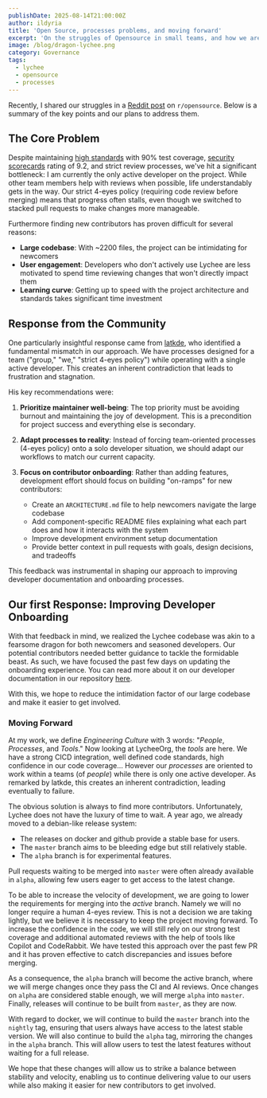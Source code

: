 ```yaml
---
publishDate: 2025-08-14T21:00:00Z
author: ildyria
title: 'Open Source, processes problems, and moving forward'
excerpt: 'On the struggles of Opensource in small teams, and how we are addressing them'
image: /blog/dragon-lychee.png
category: Governance
tags:
  - lychee
  - opensource
  - processes
---
```


Recently, I shared our struggles in a [Reddit post](https://www.reddit.com/r/opensource/comments/1mn8ew8/lychee_and_opensource_struggles/) on `r/opensource`. 
Below is a summary of the key points and our plans to address them.

## The Core Problem

Despite maintaining [high standards](https://www.bestpractices.dev/en/projects/2855) with 90% test coverage, [security scorecards](https://securityscorecards.dev/viewer/?uri=github.com/LycheeOrg/Lychee) rating of 9.2, and strict review processes, we've hit a significant bottleneck: I am currently the only active developer on the project. While other team members help with reviews when possible, life understandably gets in the way. Our strict 4-eyes policy (requiring code review before merging) means that progress often stalls, even though we switched to stacked pull requests to make changes more manageable.

Furthermore finding new contributors has proven difficult for several reasons:
- **Large codebase**: With ~2200 files, the project can be intimidating for newcomers
- **User engagement**: Developers who don't actively use Lychee are less motivated to spend time reviewing changes that won't directly impact them
- **Learning curve**: Getting up to speed with the project architecture and standards takes significant time investment

## Response from the Community

One particularly insightful response came from [latkde](https://www.reddit.com/r/opensource/comments/1mn8ew8/comment/n83naux/), who identified a fundamental mismatch in our approach. We have processes designed for a team ("group," "we," "strict 4-eyes policy") while operating with a single active developer. This creates an inherent contradiction that leads to frustration and stagnation.

His key recommendations were:

1. **Prioritize maintainer well-being**: The top priority must be avoiding burnout and maintaining the joy of development. This is a precondition for project success and everything else is secondary.

2. **Adapt processes to reality**: Instead of forcing team-oriented processes (4-eyes policy) onto a solo developer situation, we should adapt our workflows to match our current capacity.

3. **Focus on contributor onboarding**: Rather than adding features, development effort should focus on building "on-ramps" for new contributors:
   - Create an `ARCHITECTURE.md` file to help newcomers navigate the large codebase
   - Add component-specific README files explaining what each part does and how it interacts with the system
   - Improve development environment setup documentation
   - Provide better context in pull requests with goals, design decisions, and tradeoffs

This feedback was instrumental in shaping our approach to improving developer documentation and onboarding processes.

## Our first Response: Improving Developer Onboarding

With that feedback in mind, we realized the Lychee codebase was akin to a fearsome dragon for both newcomers and seasoned developers.
Our potential contributors needed better guidance to tackle the formidable beast. As such, we have focused the past few days on updating the onboarding experience. You can read more about it on our developer documentation in our repository [here](https://github.com/LycheeOrg/Lychee/tree/master/docs). 

With this, we hope to reduce the intimidation factor of our large codebase and make it easier to get involved.

### Moving Forward

At my work, we define *Engineering Culture* with 3 words: "*People*, *Processes*, and *Tools*." Now looking at LycheeOrg, the *tools* are here.
We have a strong CICD integration, well defined code standards, high confidence in our code coverage...
However our *processes* are oriented to work within a teams (of *people*) while there is only one active developer. As remarked by latkde, this creates an inherent contradiction, leading eventually to failure.

The obvious solution is always to find more contributors. Unfortunately, Lychee does not have the luxury of time to wait.
A year ago, we already moved to a debian-like release system:
- The releases on docker and github provide a stable base for users.
- The `master` branch aims to be bleeding edge but still relatively stable.
- The `alpha` branch is for experimental features.

Pull requests waiting to be merged into `master` were often already available in `alpha`, allowing few users eager to get access to the latest change.

To be able to increase the velocity of development, we are going to lower the requirements for merging into the *active* branch.
Namely we will no longer require a human 4-eyes review. This is not a decision we are taking lightly, but we believe it is necessary to keep the project moving forward. To increase the confidence in the code, we will still rely on our strong test coverage and additional automated reviews with the help of tools like Copilot and CodeRabbit. We have tested this approach over the past few PR and it has proven effective to catch discrepancies and issues before merging.

As a consequence, the `alpha` branch will become the active branch, where we will merge changes once they pass the CI and AI reviews.
Once changes on `alpha` are considered stable enough, we will merge `alpha` into `master`. Finally, releases will continue to be built from `master`, as they are now.

With regard to docker, we will continue to build the `master` branch into the `nightly` tag, ensuring that users always have access to the latest stable version. We will also continue to build the `alpha` tag, mirroring the changes in the `alpha` branch. This will allow users to test the latest features without waiting for a full release. 

We hope that these changes will allow us to strike a balance between stability and velocity, enabling us to continue delivering value to our users while also making it easier for new contributors to get involved.
